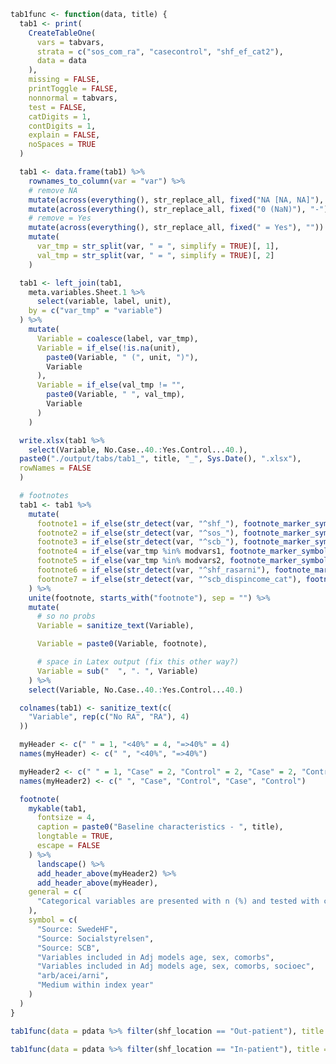 ```r

tab1func <- function(data, title) {
  tab1 <- print(
    CreateTableOne(
      vars = tabvars,
      strata = c("sos_com_ra", "casecontrol", "shf_ef_cat2"),
      data = data
    ),
    missing = FALSE,
    printToggle = FALSE,
    nonnormal = tabvars,
    test = FALSE,
    catDigits = 1,
    contDigits = 1,
    explain = FALSE,
    noSpaces = TRUE
  )

  tab1 <- data.frame(tab1) %>%
    rownames_to_column(var = "var") %>%
    # remove NA
    mutate(across(everything(), str_replace_all, fixed("NA [NA, NA]"), "-")) %>%
    mutate(across(everything(), str_replace_all, fixed("0 (NaN)"), "-")) %>%
    # remove = Yes
    mutate(across(everything(), str_replace_all, fixed(" = Yes"), "")) %>%
    mutate(
      var_tmp = str_split(var, " = ", simplify = TRUE)[, 1],
      val_tmp = str_split(var, " = ", simplify = TRUE)[, 2]
    )

  tab1 <- left_join(tab1,
    meta.variables.Sheet.1 %>%
      select(variable, label, unit),
    by = c("var_tmp" = "variable")
  ) %>%
    mutate(
      Variable = coalesce(label, var_tmp),
      Variable = if_else(!is.na(unit),
        paste0(Variable, " (", unit, ")"),
        Variable
      ),
      Variable = if_else(val_tmp != "",
        paste0(Variable, " ", val_tmp),
        Variable
      )
    )

  write.xlsx(tab1 %>%
    select(Variable, No.Case..40.:Yes.Control...40.),
  paste0("./output/tabs/tab1_", title, "_", Sys.Date(), ".xlsx"),
  rowNames = FALSE
  )

  # footnotes
  tab1 <- tab1 %>%
    mutate(
      footnote1 = if_else(str_detect(var, "^shf_"), footnote_marker_symbol(1), ""),
      footnote2 = if_else(str_detect(var, "^sos_"), footnote_marker_symbol(2), ""),
      footnote3 = if_else(str_detect(var, "^scb_"), footnote_marker_symbol(3), ""),
      footnote4 = if_else(var_tmp %in% modvars1, footnote_marker_symbol(4), ""),
      footnote5 = if_else(var_tmp %in% modvars2, footnote_marker_symbol(5), ""),
      footnote6 = if_else(str_detect(var, "^shf_rasarni"), footnote_marker_symbol(6), ""),
      footnote7 = if_else(str_detect(var, "^scb_dispincome_cat"), footnote_marker_symbol(7), "")
    ) %>%
    unite(footnote, starts_with("footnote"), sep = "") %>%
    mutate(
      # so no probs
      Variable = sanitize_text(Variable),

      Variable = paste0(Variable, footnote),

      # space in Latex output (fix this other way?)
      Variable = sub("  ", ". ", Variable)
    ) %>%
    select(Variable, No.Case..40.:Yes.Control...40.)

  colnames(tab1) <- sanitize_text(c(
    "Variable", rep(c("No RA", "RA"), 4)
  ))

  myHeader <- c(" " = 1, "<40%" = 4, "=>40%" = 4)
  names(myHeader) <- c(" ", "<40%", "=>40%")

  myHeader2 <- c(" " = 1, "Case" = 2, "Control" = 2, "Case" = 2, "Control" = 2)
  names(myHeader2) <- c(" ", "Case", "Control", "Case", "Control")

  footnote(
    mykable(tab1,
      fontsize = 4,
      caption = paste0("Baseline characteristics - ", title),
      longtable = TRUE,
      escape = FALSE
    ) %>%
      landscape() %>%
      add_header_above(myHeader2) %>%
      add_header_above(myHeader),
    general = c(
      "Categorical variables are presented with n (%) and tested with chi-square test and continuous variables with median [q1-q3] and tested with Kruskal-Wallis test AT SOME POINT....."
    ),
    symbol = c(
      "Source: SwedeHF",
      "Source: Socialstyrelsen",
      "Source: SCB",
      "Variables included in Adj models age, sex, comorbs",
      "Variables included in Adj models age, sex, comorbs, socioec",
      "arb/acei/arni",
      "Medium within index year"
    )
  )
}
```

```r
tab1func(data = pdata %>% filter(shf_location == "Out-patient"), title = "Out-patients")
```

```r
tab1func(data = pdata %>% filter(shf_location == "In-patient"), title = "In-patients")
```
